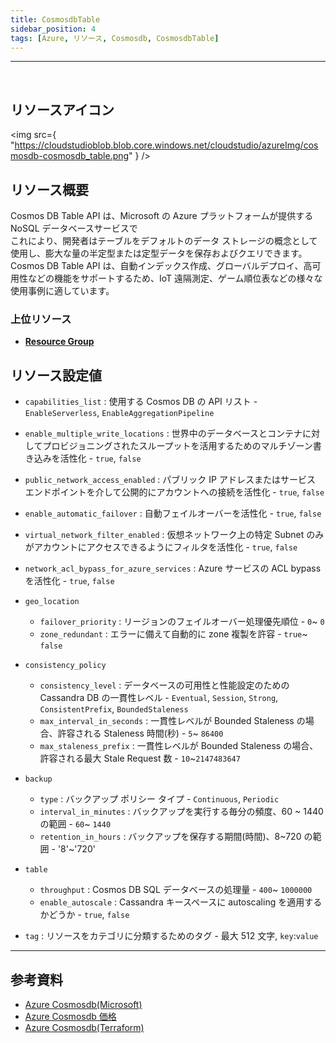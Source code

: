```yaml
---
title: CosmosdbTable
sidebar_position: 4
tags: [Azure, リソース, Cosmosdb, CosmosdbTable]
---
```


<hr />
<br />

## リソースアイコン

<img
    src={
        "https://cloudstudioblob.blob.core.windows.net/cloudstudio/azureImg/cosmosdb-cosmosdb_table.png"
    }
/>

## リソース概要

Cosmos DB Table API は、Microsoft の Azure プラットフォームが提供する NoSQL データベースサービスで  
これにより、開発者はテーブルをデフォルトのデータ ストレージの概念として使用し、膨大な量の半定型または定型データを保存およびクエリできます。
Cosmos DB Table API は、自動インデックス作成、グローバルデプロイ、高可用性などの機能をサポートするため、IoT 遠隔測定、ゲーム順位表などの様々な使用事例に適しています。

### 上位リソース

-   [**Resource Group**](https://docs.cstudio.app/docs/resource/azure/Base/ResourceGroup)

## リソース設定値

-   `capabilities_list` : 使用する Cosmos DB の API リスト - `EnableServerless`, `EnableAggregationPipeline`

-   `enable_multiple_write_locations` : 世界中のデータベースとコンテナに対してプロビジョニングされたスループットを活用するためのマルチゾーン書き込みを活性化 - `true`, `false`

-   `public_network_access_enabled` : パブリック IP アドレスまたはサービス エンドポイントを介して公開的にアカウントへの接続を活性化 - `true`, `false`

-   `enable_automatic_failover` : 自動フェイルオーバーを活性化 - `true`, `false`

-   `virtual_network_filter_enabled` : 仮想ネットワーク上の特定 Subnet のみがアカウントにアクセスできるようにフィルタを活性化 - `true`, `false`

-   `network_acl_bypass_for_azure_services` : Azure サービスの ACL bypass を活性化 - `true`, `false`

-   `geo_location`

    -   `failover_priority` : リージョンのフェイルオーバー処理優先順位 - `0`~ `0`
    -   `zone_redundant` : エラーに備えて自動的に zone 複製を許容 - `true`~ `false`

-   `consistency_policy`

    -   `consistency_level` : データベースの可用性と性能設定のための Cassandra DB の一貫性レベル - `Eventual`, `Session`, `Strong`, `ConsistentPrefix`, `BoundedStaleness`
    -   `max_interval_in_seconds` : 一貫性レベルが Bounded Staleness の場合、許容される Staleness 時間(秒) - `5`~ `86400`
    -   `max_staleness_prefix` : 一貫性レベルが Bounded Staleness の場合、許容される最大 Stale Request 数 - `10`~`2147483647`

-   `backup`

    -   `type` : バックアップ ポリシー タイプ - `Continuous`, `Periodic`
    -   `interval_in_minutes` : バックアップを実行する毎分の頻度、60 ~ 1440 の範囲 - `60`~ `1440`
    -   `retention_in_hours` : バックアップを保存する期間(時間)、8~720 の範囲 - '8'~'720'

-   `table`

    -   `throughput` : Cosmos DB SQL データベースの処理量 - `400`~ `1000000`
    -   `enable_autoscale` : Cassandra キースペースに autoscaling を適用するかどうか - `true`, `false`

-   `tag` : リソースをカテゴリに分類するためのタグ - 最大 512 文字, `key`:`value`

---

## 参考資料

-   [Azure Cosmosdb(Microsoft)](https://learn.microsoft.com/ko-kr/azure/cosmos-db/introduction)
-   [Azure Cosmosdb 価格](https://azure.microsoft.com/en-us/pricing/details/cosmos-db/autoscale-provisioned/)
-   [Azure Cosmosdb(Terraform)](https://registry.terraform.io/providers/hashicorp/azurerm/latest/docs/resources/cosmosdb_account)
